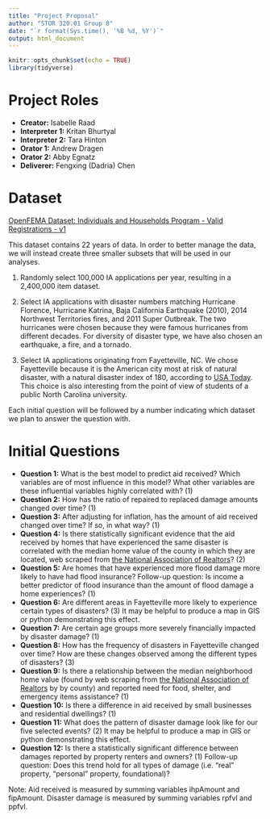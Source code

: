 ```yaml
---
title: "Project Proposal"
author: "STOR 320.01 Group 8"
date: "`r format(Sys.time(), '%B %d, %Y')`"
output: html_document
---
```


```r
knitr::opts_chunk$set(echo = TRUE)
library(tidyverse)
```

# Project Roles

- **Creator:** Isabelle Raad
- **Interpreter 1:** Kritan Bhurtyal
- **Interpreter 2:** Tara Hinton
- **Orator 1:** Andrew Dragen
- **Orator 2:** Abby Egnatz
- **Deliverer:** Fengxing (Dadria) Chen

# Dataset

[OpenFEMA Dataset: Individuals and Households Program - Valid Registrations - v1](https://www.fema.gov/openfema-data-page/individuals-and-households-program-valid-registrations-v1)

This dataset contains 22 years of data. In order to better manage the data, we will instead create three smaller subsets that will be used in our analyses.

1. Randomly select 100,000 IA applications per year, resulting in a 2,400,000 item dataset.

2. Select IA applications with disaster numbers matching Hurricane Florence, Hurricane Katrina, Baja California Earthquake (2010), 2014 Northwest Territories fires, and 2011 Super Outbreak. The two hurricanes were chosen because they were famous hurricanes from different decades. For diversity of disaster type, we have also chosen an earthquake, a fire, and a tornado.

3. Select IA applications originating from Fayetteville, NC. We chose Fayetteville because it is the American city most at risk of natural disaster, with a natural disaster index of 180, according to [USA Today](https://www.usatoday.com/story/money/business/2015/09/19/24-7-wall-st-cities-dangerous-natural-disasters/32503999/). This choice is also interesting from the point of view of students of a public North Carolina university.

Each initial question will be followed by a number indicating which dataset we plan to answer the question with.

# Initial Questions

- **Question 1:** What is the best model to predict aid received? Which variables are of most influence in this model? What other variables are these influential variables highly correlated with? (1)
- **Question 2:** How has the ratio of repaired to replaced damage amounts changed over time? (1)
- **Question 3:** After adjusting for inflation, has the amount of aid received changed over time? If so, in what way? (1)
- **Question 4:** Is there statistically significant evidence that the aid received by homes that have experienced the same disaster is correlated with the median home value of the county in which they are located, web scraped from [the National Association of Realtors](https://www.nar.realtor/research-and-statistics/housing-statistics/county-median-home-prices-and-monthly-mortgage-payment)? (2)
- **Question 5:** Are homes that have experienced more flood damage more likely to have had flood insurance? Follow-up question: Is income a better predictor of flood insurance than the amount of flood damage a home experiences? (1)
- **Question 6:** Are different areas in Fayetteville more likely to experience certain types of disasters? (3) It may be helpful to produce a map in GIS or python demonstrating this effect.
- **Question 7:** Are certain age groups more severely financially impacted by disaster damage? (1)
- **Question 8:** How has the frequency of disasters in Fayetteville changed over time? How are these changes observed among the different types of disasters? (3)
- **Question 9:** Is there a relationship between the median neighborhood home value (found by web scraping from [the National Association of Realtors](https://www.nar.realtor/research-and-statistics/housing-statistics/county-median-home-prices-and-monthly-mortgage-payment) by by county) and reported need for food, shelter, and emergency items assistance? (1)
- **Question 10:** Is there a difference in aid received by small businesses and residential dwellings? (1)
- **Question 11:** What does the pattern of disaster damage look like for our five selected events? (2) It may be helpful to produce a map in GIS or python demonstrating this effect.
- **Question 12:** Is there a statistically significant difference between damages reported by property renters and owners? (1) Follow-up question: Does this trend hold for all types of damage (i.e. “real” property, “personal” property, foundational)?

Note: Aid received is measured by summing variables ihpAmount and fipAmount. Disaster damage is measured by summing variables rpfvl and ppfvl.
